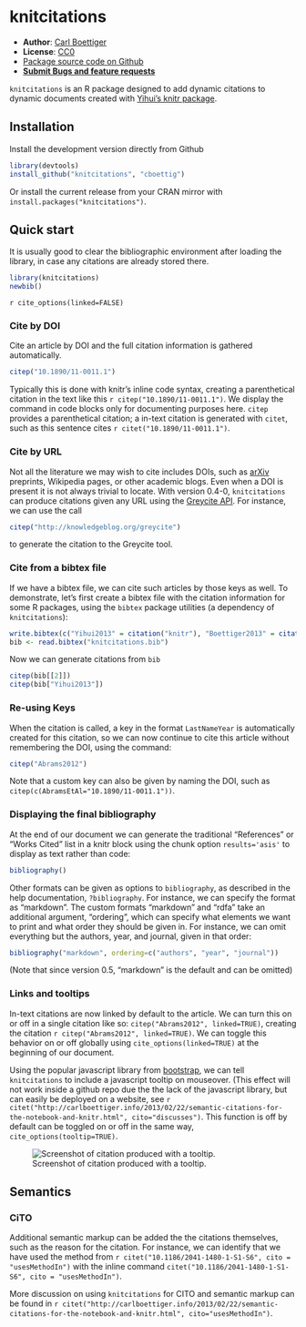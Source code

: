 knitcitations
=============

- **Author**: [Carl Boettiger](http://www.carlboettiger.info/)
- **License**: [CC0](http://creativecommons.org/publicdomain/zero/1.0/)
- [Package source code on Github](https://github.com/cboettig/knitcitations)
- [**Submit Bugs and feature requests**](https://github.com/cboettig/knitcitations/issues)


`knitcitations` is an R package designed to add dynamic citations to dynamic documents created with [Yihui's knitr package](https://github.com/yihui/knitr).



Installation 
------------

Install the development version directly from Github 

```r
library(devtools)
install_github("knitcitations", "cboettig")
```

Or install the current release from your CRAN mirror with `install.packages("knitcitations")`.  


Quick start
-----------

It is usually good to clear the bibliographic environment after loading the library, in case any citations are already stored there.  


```r
library(knitcitations)
newbib()
```

`r cite_options(linked=FALSE)`

### Cite by DOI

Cite an article by DOI and the full citation information is gathered automatically.  

```r
citep("10.1890/11-0011.1")
```

Typically this is done with knitr's inline code syntax, creating a parenthetical citation in the text like this `r citep("10.1890/11-0011.1")`.  We display the command in code blocks only for documenting purposes here.  `citep` provides a parenthetical citation; a in-text citation is generated with `citet`, such as this sentence cites `r citet("10.1890/11-0011.1")`.  


### Cite by URL

Not all the literature we may wish to cite includes DOIs, such as [arXiv](http://arxiv.org) preprints, Wikipedia pages, or other academic blogs.  Even when a DOI is present it is not always trivial to locate.  With version 0.4-0, `knitcitations` can produce citations given any URL using the [Greycite API](http://greycite.knowledgeblog.org). For instance, we can use the call 

```r
citep("http://knowledgeblog.org/greycite")
```

to generate the citation to the Greycite tool.  

### Cite from a bibtex file 

If we have a bibtex file, we can cite such articles by those keys as well.  To demonstrate, let's first create a bibtex file with the citation information for some R packages, using the `bibtex` package utilities (a dependency of `knitcitations`):

```r
write.bibtex(c("Yihui2013" = citation("knitr"), "Boettiger2013" = citation("knitcitations")))
bib <- read.bibtex("knitcitations.bib")
```

Now we can generate citations from `bib`

```r
citep(bib[[2]])
citep(bib["Yihui2013"])
```


### Re-using Keys

When the citation is called, a key in the format `LastNameYear` is automatically created for this citation, so we can now continue to cite this article without remembering the DOI, using the command:

```r
citep("Abrams2012")
```

Note that a custom key can also be given by naming the DOI, such as `citep(c(AbramsEtAl="10.1890/11-0011.1"))`.

### Displaying the final bibliography

At the end of our document we can generate the traditional "References" or "Works Cited" list in a knitr block using the chunk option `results='asis'` to display as text rather than code:  

```r
bibliography()
```

Other formats can be given as options to `bibliography`, as described in the help documentation, `?bibliography`.  For instance, we can specify the format as "markdown".  The custom formats "markdown" and "rdfa" take an additional argument, "ordering", which can specify what elements we want to print and what order they should be given in.  For instance, we can omit everything but the authors, year, and journal, given in that order:

```r
bibliography("markdown", ordering=c("authors", "year", "journal"))
```

(Note that since version 0.5, "markdown" is the default and can be omitted)

### Links and tooltips

In-text citations are now linked by default to the article.  We can turn this on or off in a single citation like so: `citep("Abrams2012", linked=TRUE)`, creating the citation `r citep("Abrams2012", linked=TRUE)`.  We can toggle this behavior on or off globally using `cite_options(linked=TRUE)` at the beginning of our document.  


Using the popular javascript library from [bootstrap](http://twitter.github.com/bootstrap), we can tell `knitcitations` to include a javascript tooltip on mouseover.  (This effect will not work inside a github repo due the the lack of the javascript library, but can easily be deployed on a website, see `r citet("http://carlboettiger.info/2013/02/22/semantic-citations-for-the-notebook-and-knitr.html", cito="discusses")`. This function is off by default can be toggled on or off in the same way, `cite_options(tooltip=TRUE)`.  

![Screenshot of citation produced with a tooltip.](http://farm9.staticflickr.com/8233/8499745634_04a13fe93e_o.png)

## Semantics 

### CiTO  

Additional semantic markup can be added the the citations themselves, such as the reason for the citation.  For instance, we can identify that we have used the method from `r citet("10.1186/2041-1480-1-S1-S6", cito = "usesMethodIn")` with the inline command `citet("10.1186/2041-1480-1-S1-S6", cito = "usesMethodIn")`.  

More discussion on using `knitcitations` for CITO and semantic markup can be found in `r citet("http://carlboettiger.info/2013/02/22/semantic-citations-for-the-notebook-and-knitr.html", cito="usesMethodIn")`.  



